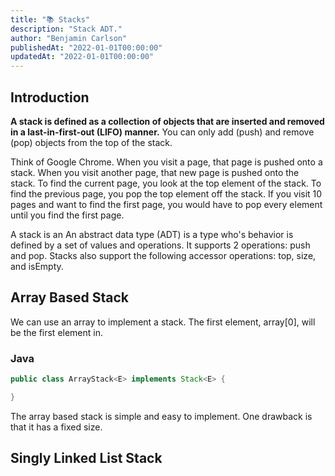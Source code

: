 ```yaml
---
title: "📚 Stacks"
description: "Stack ADT."
author: "Benjamin Carlson"
publishedAt: "2022-01-01T00:00:00"
updatedAt: "2022-01-01T00:00:00"
---
```


## Introduction

**A stack is defined as a collection of objects that are inserted and removed in a last-in-first-out (LIFO) manner.** You can only add (push) and remove (pop) objects from the top of the stack.

Think of Google Chrome. When you visit a page, that page is pushed onto a stack. When you visit another page, that new page is pushed onto the stack. To find the current page, you look at the top element of the stack. To find the previous page, you pop the top element off the stack. If you visit 10 pages and want to find the first page, you would have to pop every element until you find the first page.

<p>
A stack is an <DefinitionPopup title="abstract data type.">An abstract data type (ADT) is a type who's behavior is defined by a set of values and operations.</DefinitionPopup> It supports 2 operations: push and pop. Stacks also support the following accessor operations: top, size, and isEmpty.
</p>

## Array Based Stack

We can use an array to implement a stack. The first element, array[0], will be the first element in.

### Java

```java
public class ArrayStack<E> implements Stack<E> {

}
```

The array based stack is simple and easy to implement. One drawback is that it has a fixed size.

## Singly Linked List Stack



